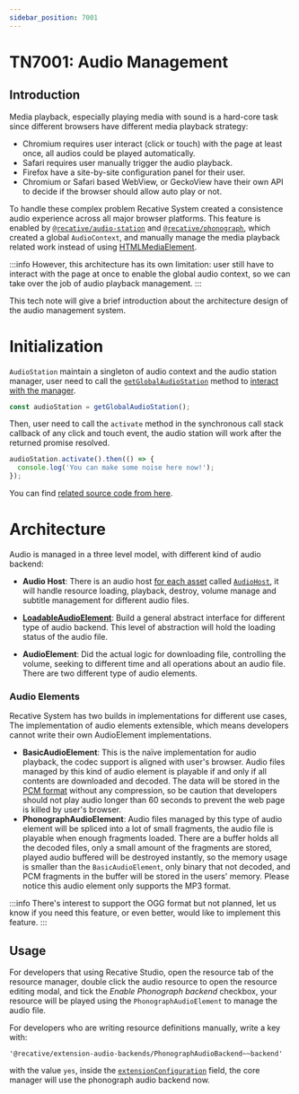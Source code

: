 ```yaml
---
sidebar_position: 7001
---
```


# TN7001: Audio Management

## Introduction

Media playback, especially playing media with sound is a hard-core task
since different browsers have different media playback strategy:

- Chromium requires user interact (click or touch) with the page at least once,
  all audios could be played automatically.
- Safari requires user manually trigger the audio playback.
- Firefox have a site-by-site configuration panel for their user.
- Chromium or Safari based WebView, or GeckoView have their own API to decide
  if the browser should allow auto play or not.

To handle these complex problem Recative System created a consistence audio
experience across all major browser platforms. This feature is enabled by
[`@recative/audio-station`](https://recative.github.io/api/audio-station) and
[`@recative/phonograph`](https://recative.github.io/api/phonograph),
which created a global `AudioContext`, and manually manage the media playback
related work instead of using
[HTMLMediaElement](https://developer.mozilla.org/en-US/docs/Web/API/HTMLMediaElement).

:::info
However, this architecture has its own limitation: user still have to interact
with the page at once to enable the global audio context, so we can take over
the job of audio playback management.
:::

This tech note will give a brief introduction about the architecture design of
the audio management system.

# Initialization

`AudioStation` maintain a singleton of audio context and the audio station
manager, user need to call the
[`getGlobalAudioStation`](http://localhost:3000/api/audio-station/function/getGlobalAudioStation)
method to
[interact with the manager](https://github.com/recative/recative-system/blob/bbc22e46471e4516333525819a24b111c167b9ed/packages/core-manager/src/episodeCore.ts#L105).

```TypeScript
const audioStation = getGlobalAudioStation();
```

Then, user need to call the `activate` method in the synchronous call stack
callback of any click and touch event, the audio station will work after the
returned promise resolved.

```TypeScript
audioStation.activate().then(() => {
  console.log('You can make some noise here now!');
});
```

You can find
[related source code from here](https://github.com/recative/recative-system/blob/bbc22e46471e4516333525819a24b111c167b9ed/packages/core-manager/src/episodeCore.ts#L343-L346).

# Architecture

Audio is managed in a three level model, with different kind of audio backend:

- **Audio Host**: There is an audio host [for each asset](https://github.com/recative/recative-system/blob/df61508153b79018f530f4552b8fbc72df341569/packages/core-manager/src/instance.ts#L110)
  called [`AudioHost`](https://github.com/recative/recative-system/blob/df61508153b79018f530f4552b8fbc72df341569/packages/core-manager/src/audio/audioHost.ts#L152),
  it will handle resource loading, playback, destroy, volume manage and subtitle
  management for different audio files.

* [**LoadableAudioElement**](https://github.com/recative/recative-system/blob/df61508153b79018f530f4552b8fbc72df341569/packages/core-manager/src/audio/audioHost.ts#L22):
  Build a general abstract interface for different type of audio backend. This
  level of abstraction will hold the loading status of the audio file.

* **AudioElement**: Did the actual logic for downloading file, controlling
  the volume, seeking to different time and all operations about an audio file.
  There are two different type of audio elements.

### Audio Elements

Recative System has two builds in implementations for different use cases, The
implementation of audio elements extensible, which means developers cannot
write their own AudioElement implementations.

- **BasicAudioElement**: This is the naïve implementation for audio playback,
  the codec support is aligned with user's browser. Audio files managed by
  this kind of audio element is playable if and only if all contents are
  downloaded and decoded. The data will be stored in the [PCM format](https://en.wikipedia.org/wiki/Pulse-code_modulation)
  without any compression, so be caution that developers should not play audio
  longer than 60 seconds to prevent the web page is killed by user's <span title="SAFARI!">browser</span>.
- **PhonographAudioElement**: Audio files managed by this type of audio
  element will be spliced into a lot of small fragments, the audio file is
  playable when enough fragments loaded. There are a buffer holds all the decoded
  files, only a small amount of the fragments are stored, played audio buffered
  will be destroyed instantly, so the memory usage is smaller than the
  `BasicAudioElement`, only binary that not decoded, and PCM fragments in the
  buffer will be stored in the users' memory. Please notice this audio element
  only supports the MP3 format.

:::info
There's interest to support the OGG format but not planned, let us know if you
need this feature, or even better, would like to implement this feature.
:::

## Usage

For developers that using Recative Studio, open the resource tab of the resource
manager, double click the audio resource to open the resource editing modal,
and tick the _Enable Phonograph backend_ checkbox, your resource will be played
using the `PhonographAudioElement` to manage the audio file.

For developers who are writing resource definitions manually, write a key with:

```
'@recative/extension-audio-backends/PhonographAudioBackend~~backend'
```

with the value `yes`, inside the [`extensionConfiguration`](/api/definitions/interface/IResourceFile#extensionConfigurations)
field, the core manager will use the phonograph audio backend now.
